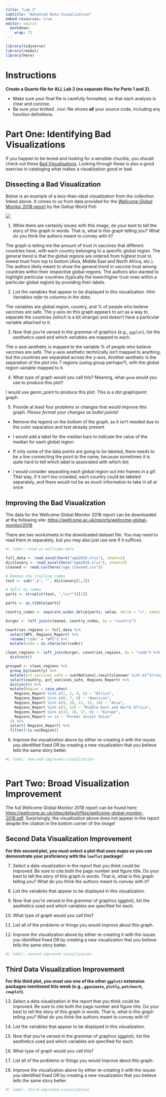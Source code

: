 ```yaml
---
title: "Lab 2"
subtitle: "Advanced Data Visualization"
embed-resources: true
editor: source
  markdown: 
    wrap: 72
---
```


```r
library(tidyverse)
library(readxl)
library(here)
```


# Instructions

**Create a Quarto file for ALL Lab 2 (no separate files for Parts 1 and 2).**

-   Make sure your final file is carefully formatted, so that each analysis is clear and concise.
-   Be sure your knitted `.html` file shows **all** your source code, including any function definitions.

# Part One: Identifying Bad Visualizations

If you happen to be bored and looking for a sensible chuckle, you should check out these [Bad Visualisations](https://badvisualisations.tumblr.com/). Looking through these is also a good exercise in cataloging what makes a visualization good or bad.

## Dissecting a Bad Visualization

Below is an example of a less-than-ideal visualization from the collection linked above. It comes to us from data provided for the [Wellcome Global Monitor 2018 report](https://wellcome.ac.uk/reports/wellcome-global-monitor/2018) by the Gallup World Poll:

![](images/bad-wellcome-graph.jpg)

1.  While there are certainly issues with this image, do your best to tell the story of this graph in words. That is, what is this graph telling you? What do you think the authors meant to convey with it?

The graph is telling me the amount of trust in vaccines that different countries have, with each country belonging to a specific global region. The general trend is that the global regions are ordered from highest trust to lowest trust from top to bottom (Asia, Middle East and North Africa, etc.). The authors likely meant to show the general trend in vaccine trust among countries within their respective global regions. The authors also wanted to highlight particular countries (typically the lower/higher trust ones within a particular global region) by providing their labels.

2.  List the variables that appear to be displayed in this visualization. *Hint: Variables refer to columns in the data.*

The variables are global region, country, and % of people who believe vaccines are safe. The y-axis on this graph appears to act as a way to separate the countries (which is a bit strange) and doesn't have a particular variable attached to it.

3.  Now that you're versed in the grammar of graphics (e.g., `ggplot`), list the *aesthetics* used and which *variables* are mapped to each.

The x-axis aesthetic is mapped to the variable % of people who believe vaccines are safe. The y-axis aesthetic technically isn't mapped to anything, but the countries are separated across the y-axis. Another aesthetic is the separation of the plot into 7 regions (using group perhaps?), with the global region variable mapped to it.

4.  What type of graph would you call this? Meaning, what `geom` would you use to produce this plot?

I would use geom_point to produce this plot. This is a dot graph/point graph.

5.  Provide at least four problems or changes that would improve this graph. *Please format your changes as bullet points!*

-   Remove the legend on the bottom of the graph, as it isn't needed due to the color separation and text already present

-   I would add a label for the median bars to indicate the value of the median for each global region

-   If only some of the data points are going to be labeled, there needs to be a line connecting the point to the name, because sometimes it is quite hard to tell which label is associated with which dot

-   I would consider separating each global region out into frames in a gif. That way, if it isn't too crowded, each country could be labeled separately, and there would not be as much information to take in all at once

## Improving the Bad Visualization

The data for the Wellcome Global Monitor 2018 report can be downloaded at the following site: [https://wellcome.ac.uk/reports/wellcome-global-monitor/2018](https://wellcome.org/sites/default/files/wgm2018-dataset-crosstabs-all-countries.xlsx)

<!-- at the "Dataset and crosstabs for all countries" link on the right side of the page-->

There are two worksheets in the downloaded dataset file. You may need to read them in separately, but you may also just use one if it suffices.

```r
#| label: read-in-wellcome-data

full_data <- read_excel(here("wgm2018.xlsx"), sheet=2)
dictionary <- read_excel(here("wgm2018.xlsx"), sheet=3)
cleaned <- read.csv(here("wgm_cleaned.csv"))

```

```r
# Remove the trailing comma
text <- sub(",$", "", dictionary[1,3])

# Split by comma
parts <- strsplit(text, ",\\s*")[[1]]

parts <- as_tibble(parts)

country_codes <- separate_wider_delim(parts, value, delim = "=", names = c("code", "country"))

burger <- left_join(cleaned, country_codes, by = "country")

countries_regions <- full_data %>%
  select(WP5, Regions_Report) %>%
  rename("code" = "WP5") %>%
  mutate(code = as.character(code))

clean_regions <- left_join(burger, countries_regions, by = "code") %>%
  distinct() 
```

```r
grouped <- clean_regions %>%
  group_by(country) %>%
  mutate(pct_vaccines_safe = sum(National.results[answer %in% c("Strongly agree", "Somewhat agree")]) / 1) %>%
  select(country, pct_vaccines_safe, Regions_Report) %>%
  distinct() %>%
  mutate(Region = case_when(
    Regions_Report %in% c(1, 2, 4, 5) ~ "Africa",
    Regions_Report %in% c(6, 7, 8) ~ "Americas",
    Regions_Report %in% c(9, 10, 11, 12, 18) ~ "Asia",
    Regions_Report %in% c(3, 13) ~ "Middle East and North Africa",
    Regions_Report %in% c(15, 16, 17, 0) ~ "Europe",
    Regions_Report == 14 ~ "Former Soviet Union"
  )) %>%
  select(-Regions_Report) %>%
  filter(!is.na(Region))
```


6.  Improve the visualization above by either re-creating it with the issues you identified fixed OR by creating a new visualization that you believe tells the same story better.

```r
#| label: new-and-improved-visualization



```

# Part Two: Broad Visualization Improvement

The full Wellcome Global Monitor 2018 report can be found here: <https://wellcome.ac.uk/sites/default/files/wellcome-global-monitor-2018.pdf>. Surprisingly, the visualization above does not appear in the report despite the citation in the bottom corner of the image!

## Second Data Visualization Improvement

**For this second plot, you must select a plot that uses maps so you can demonstrate your proficiency with the `leaflet` package!**

7.  Select a data visualization in the report that you think could be improved. Be sure to cite both the page number and figure title. Do your best to tell the story of this graph in words. That is, what is this graph telling you? What do you think the authors meant to convey with it?

8.  List the variables that appear to be displayed in this visualization.

9.  Now that you're versed in the grammar of graphics (ggplot), list the aesthetics used and which variables are specified for each.

10. What type of graph would you call this?

11. List all of the problems or things you would improve about this graph.

12. Improve the visualization above by either re-creating it with the issues you identified fixed OR by creating a new visualization that you believe tells the same story better.

```r
#| label: second-improved-visualization


```

## Third Data Visualization Improvement

**For this third plot, you must use one of the other `ggplot2` extension packages mentioned this week (e.g., `gganimate`, `plotly`, `patchwork`, `cowplot`).**

13. Select a data visualization in the report that you think could be improved. Be sure to cite both the page number and figure title. Do your best to tell the story of this graph in words. That is, what is this graph telling you? What do you think the authors meant to convey with it?

14. List the variables that appear to be displayed in this visualization.

15. Now that you're versed in the grammar of graphics (ggplot), list the aesthetics used and which variables are specified for each.

16. What type of graph would you call this?

17. List all of the problems or things you would improve about this graph.

18. Improve the visualization above by either re-creating it with the issues you identified fixed OR by creating a new visualization that you believe tells the same story better.

```r
#| label: third-improved-visualization


```
